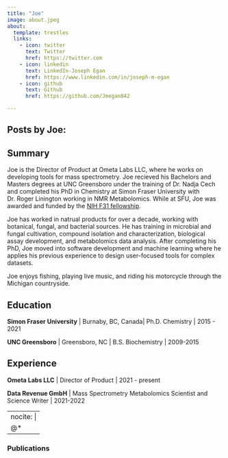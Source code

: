 ```yaml
---
title: "Joe"
image: about.jpeg
about:
  template: trestles
  links:
    - icon: twitter
      text: Twitter
      href: https://twitter.com
    - icon: linkedin
      text: LinkedIn-Joseph Egan
      href: https://www.linkedin.com/in/joseph-m-egan
    - icon: github
      text: Github
      href: https://github.com/Jmegan042

---
```

## Posts by Joe:

::: {#sample-listings}
:::

## Summary
Joe is the Director of Product at Ometa Labs LLC, where he works on developing tools for mass spectrometry. Joe recieved his Bachelors and Masters degrees at UNC Greensboro under the training of Dr. Nadja Cech and completed his PhD in Chemistry at Simon Fraser University with Dr. Roger Linington working in NMR Metabolomics. While at SFU, Joe was awarded and funded by the [NIH F31 fellowship](https://www.nimh.nih.gov/funding/training/ruth-l-kirschstein-national-research-service-award-individual-predoctoral-fellowship-f31). 

Joe has worked in natrual products for over a decade, working with botanical, fungal, and bacterial sources. He has training in microbial and fungal cultivation, compound isolation and characterization, biological assay development, and metabolomics data analysis. After completing his PhD, Joe moved into software development and machine learning where he applies his previous experience to design user-focused tools for complex datasets. 

Joe enjoys fishing, playing live music, and riding his motorcycle through the Michigan countryside. 

## Education

**Simon Fraser University** | Burnaby, BC, Canada| 
Ph.D. Chemistry | 2015 - 2021

**UNC Greensboro** | Greensboro, NC | 
B.S. Biochemistry | 2009-2015

## Experience

**Ometa Labs LLC** | Director of Product | 2021 - present

**Data Revenue GmbH** | Mass Spectrometry Metabolomics Scientist and Science Writer | 2021-2022


---
nocite: |
  @*
---
### Publications

::: {#refs}
:::